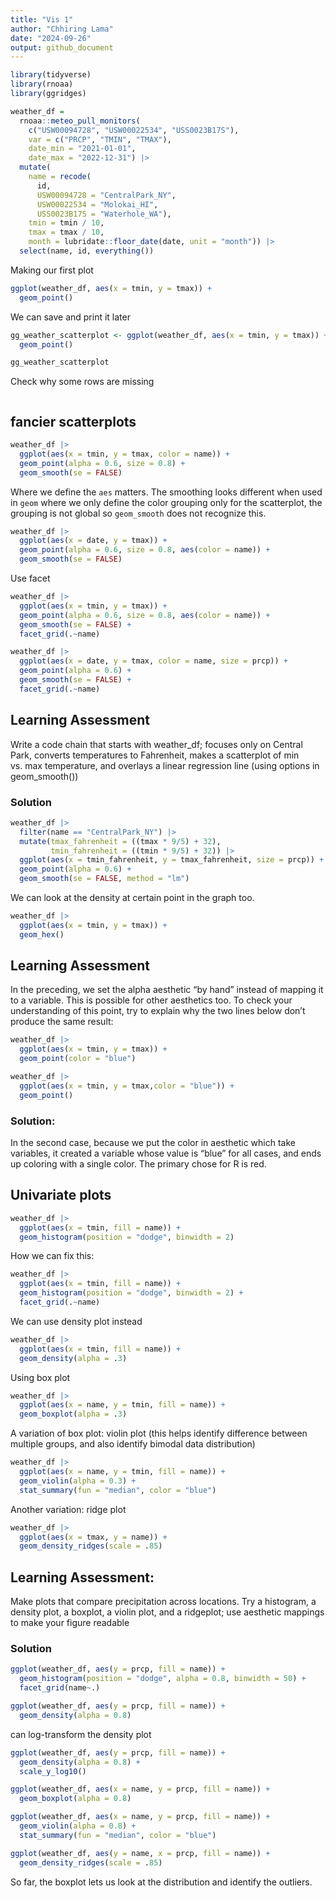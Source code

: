```yaml
---
title: "Vis 1"
author: "Chhiring Lama"
date: "2024-09-26"
output: github_document
---
```


```r
library(tidyverse)
library(rnoaa)
library(ggridges)
```

```r
weather_df = 
  rnoaa::meteo_pull_monitors(
    c("USW00094728", "USW00022534", "USS0023B17S"),
    var = c("PRCP", "TMIN", "TMAX"), 
    date_min = "2021-01-01",
    date_max = "2022-12-31") |>
  mutate(
    name = recode(
      id, 
      USW00094728 = "CentralPark_NY", 
      USW00022534 = "Molokai_HI",
      USS0023B17S = "Waterhole_WA"),
    tmin = tmin / 10,
    tmax = tmax / 10,
    month = lubridate::floor_date(date, unit = "month")) |>
  select(name, id, everything())

```


Making our first plot
```r
ggplot(weather_df, aes(x = tmin, y = tmax)) +
  geom_point()
```

We can save and print it later
```r
gg_weather_scatterplot <- ggplot(weather_df, aes(x = tmin, y = tmax)) +
  geom_point()

gg_weather_scatterplot
```

Check why some rows are missing
```r

```


## fancier scatterplots

```r
weather_df |> 
  ggplot(aes(x = tmin, y = tmax, color = name)) +
  geom_point(alpha = 0.6, size = 0.8) +
  geom_smooth(se = FALSE)
```

Where we define the `aes` matters. The smoothing looks different when used in `geom` where we only define the color grouping only for the scatterplot, the grouping is not global so `geom_smooth` does not recognize this. 
```r
weather_df |> 
  ggplot(aes(x = date, y = tmax)) +
  geom_point(alpha = 0.6, size = 0.8, aes(color = name)) +
  geom_smooth(se = FALSE)
```

Use facet
```r
weather_df |> 
  ggplot(aes(x = tmin, y = tmax)) +
  geom_point(alpha = 0.6, size = 0.8, aes(color = name)) +
  geom_smooth(se = FALSE) +
  facet_grid(.~name)
```

```r
weather_df |> 
  ggplot(aes(x = date, y = tmax, color = name, size = prcp)) +
  geom_point(alpha = 0.6) +
  geom_smooth(se = FALSE) +
  facet_grid(.~name)
```

## Learning Assessment
Write a code chain that starts with weather_df; focuses only on Central Park, converts temperatures to Fahrenheit, makes a scatterplot of min vs. max temperature, and overlays a linear regression line (using options in geom_smooth())

### Solution
```r
weather_df |> 
  filter(name == "CentralPark_NY") |> 
  mutate(tmax_fahrenheit = ((tmax * 9/5) + 32), 
         tmin_fahrenheit = ((tmin * 9/5) + 32)) |> 
  ggplot(aes(x = tmin_fahrenheit, y = tmax_fahrenheit, size = prcp)) +
  geom_point(alpha = 0.6) +
  geom_smooth(se = FALSE, method = "lm")

```

We can look at the density at certain point in the graph too.
```r
weather_df |> 
  ggplot(aes(x = tmin, y = tmax)) +
  geom_hex()
```

## Learning Assessment
In the preceding, we set the alpha aesthetic “by hand” instead of mapping it to a variable. This is possible for other aesthetics too. To check your understanding of this point, try to explain why the two lines below don’t produce the same result:

```r
weather_df |> 
  ggplot(aes(x = tmin, y = tmax)) +
  geom_point(color = "blue")

weather_df |> 
  ggplot(aes(x = tmin, y = tmax,color = "blue")) +
  geom_point()
```

### Solution:
In the second case, because we put the color in aesthetic which take variables, it created a variable whose value is "blue" for all cases, and ends up coloring with a single color. The primary chose for R is red. 

## Univariate plots

```r
weather_df |> 
  ggplot(aes(x = tmin, fill = name)) +
  geom_histogram(position = "dodge", binwidth = 2)
```

How we can fix this:
```r
weather_df |> 
  ggplot(aes(x = tmin, fill = name)) +
  geom_histogram(position = "dodge", binwidth = 2) +
  facet_grid(.~name)
```

We can use density plot instead
```r
weather_df |> 
  ggplot(aes(x = tmin, fill = name)) +
  geom_density(alpha = .3)
```

Using box plot
```r
weather_df |> 
  ggplot(aes(x = name, y = tmin, fill = name)) +
  geom_boxplot(alpha = .3)
```

A variation of box plot: violin plot (this helps identify difference between multiple groups, and also identify bimodal data distribution)
```r
weather_df |> 
  ggplot(aes(x = name, y = tmin, fill = name)) +
  geom_violin(alpha = 0.3) + 
  stat_summary(fun = "median", color = "blue")
```

Another variation: ridge plot
```r
weather_df |> 
  ggplot(aes(x = tmax, y = name)) + 
  geom_density_ridges(scale = .85)
```

## Learning Assessment: 
Make plots that compare precipitation across locations. Try a histogram, a density plot, a boxplot, a violin plot, and a ridgeplot; use aesthetic mappings to make your figure readable

### Solution
```r
ggplot(weather_df, aes(y = prcp, fill = name)) +
  geom_histogram(position = "dodge", alpha = 0.8, binwidth = 50) +
  facet_grid(name~.)
```

```r
ggplot(weather_df, aes(y = prcp, fill = name)) +
  geom_density(alpha = 0.8)
```

can log-transform the density plot
```r
ggplot(weather_df, aes(y = prcp, fill = name)) +
  geom_density(alpha = 0.8) +
  scale_y_log10()
```

```r
ggplot(weather_df, aes(x = name, y = prcp, fill = name)) +
  geom_boxplot(alpha = 0.8) 
```

```r
ggplot(weather_df, aes(x = name, y = prcp, fill = name)) +
  geom_violin(alpha = 0.8) + 
  stat_summary(fun = "median", color = "blue")
```

```r
ggplot(weather_df, aes(y = name, x = prcp, fill = name)) +
  geom_density_ridges(scale = .85) 
```

So far, the boxplot lets us look at the distribution and identify the outliers. 
